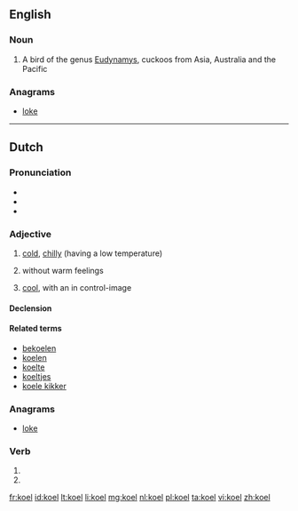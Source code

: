 ==English==
{{wikipedia}}

===Noun===
{{en-noun}}

# A bird of the genus [[Eudynamys]], cuckoos from Asia, Australia and the Pacific
<!--very melodious voice. (In India, the word "koel" is synonymous to "nightingale")-->

===Anagrams===
* [[loke#English|loke]]

----

==Dutch==

===Pronunciation===
* {{rhymes|ul|lang=nl}}
* {{audio|Nl-koel.ogg|Audio}}
* {{homophones|cool|lang=nl}}

===Adjective===
{{nl-adj}}

# {{context|literally|lang=nl}} [[cold]], [[chilly]] (having a low temperature)
# {{context|figuratively|lang=nl}} without warm feelings
# {{context|figuratively|lang=nl}} [[cool]], with an in control-image

====Declension====
{{nl-decl-adj}}

====Related terms====
* [[bekoelen]]
* [[koelen]]
* [[koelte]]
* [[koeltjes]]
* [[koele kikker]]

===Anagrams===
* [[loke#Dutch|loke]]

===Verb===
{{head|nl|verb form}}

# {{nl-verb form of|p=1|n=sg|t=pres|m=ind|koelen}}
# {{nl-verb form of|m=imp|koelen}}

[[fr:koel]]
[[id:koel]]
[[lt:koel]]
[[li:koel]]
[[mg:koel]]
[[nl:koel]]
[[pl:koel]]
[[ta:koel]]
[[vi:koel]]
[[zh:koel]]